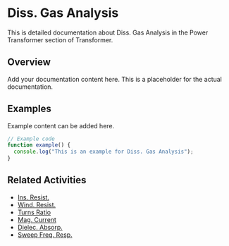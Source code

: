# Diss. Gas Analysis

This is detailed documentation about Diss. Gas Analysis in the Power Transformer section of Transformer.

## Overview

Add your documentation content here. This is a placeholder for the actual documentation.

## Examples

Example content can be added here.

```typescript
// Example code
function example() {
  console.log("This is an example for Diss. Gas Analysis");
}
```

## Related Activities

- [Ins. Resist.](/docs/transformer/power-transformer/ins-resist)
- [Wind. Resist.](/docs/transformer/power-transformer/wind-resist)
- [Turns Ratio](/docs/transformer/power-transformer/turns-ratio)
- [Mag. Current](/docs/transformer/power-transformer/mag-current)
- [Dielec. Absorp.](/docs/transformer/power-transformer/dielec-absorp)
- [Sweep Freq. Resp.](/docs/transformer/power-transformer/sweep-freq-resp)
